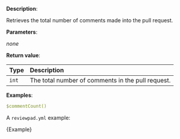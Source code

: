 
**Description**:

Retrieves the total number of comments made into the pull request.

**Parameters**:

_none_

**Return value**:

| Type  | Description                                       |
| :---- | :------------------------------------------------ |
| `int` | The total number of comments in the pull request. |

**Examples**:

```yml
$commentCount()
```

A `reviewpad.yml` example:

<CodeBlock language="yml">{Example}</CodeBlock>
